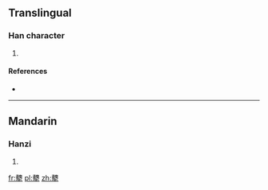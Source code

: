 ==Translingual==

===Han character===
{{Han char|rn=93|rad=牛|as=18|sn=22|four=26501|canj=HIHQ}}

# {{defn|Han|sort=牛18}}

====References====
* {{Han ref|kx=0705.160|dkj=20218|dj=1118.060|hdz=31822.080|uh=72A9|ud=29353|bh=F6EE|bd=63214}}

----

==Mandarin==

===Hanzi===
{{cmn-hanzi|pin=[[wèi]] ([[wei4]])|wg=wei<sup>4</sup>}}

# {{defn|lang=cmn|sort=牛18}}

[[fr:犩]]
[[pl:犩]]
[[zh:犩]]